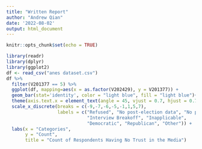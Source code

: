 ```yaml
---
title: "Written Report"
author: "Andrew Qian"
date: '2022-08-02'
output: html_document
---
```


```r
knitr::opts_chunk$set(echo = TRUE)
```


```r
library(readr)
library(dplyr)
library(ggplot2)
df <- read_csv("anes dataset.csv")
df %>%
  filter(V201377 == 5) %>%
  ggplot(df, mapping=aes(x = as.factor(V202429), y = V201377)) +
  geom_bar(stat='identity', color = "light blue", fill = "light blue")+
  theme(axis.text.x = element_text(angle = 45, vjust = 0.7, hjust = 0.75)) +
  scale_x_discrete(breaks = c(-9,-7,-6,-5,-1,1,5,7),
                   labels = c("Refused", "No post-election data", "No post-election interview",
                              "Interview Breakoff", "Inapplicable",
                              "Democratic", "Republican", "Other")) +
  labs(x = "Categories",
       y = "Count",
       title = "Count of Respondents Having No Trust in the Media") 


```


